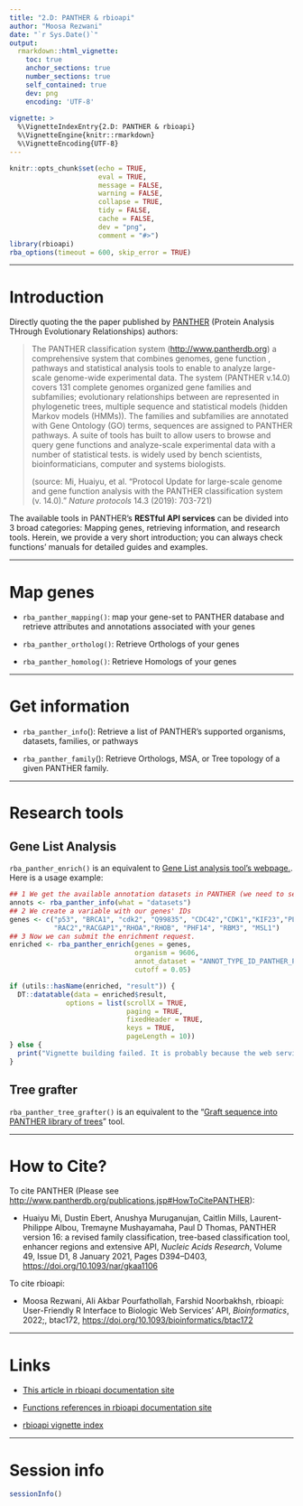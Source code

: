 ```yaml
---
title: "2.D: PANTHER & rbioapi"
author: "Moosa Rezwani"
date: "`r Sys.Date()`"
output:
  rmarkdown::html_vignette:
    toc: true
    anchor_sections: true
    number_sections: true
    self_contained: true
    dev: png
    encoding: 'UTF-8'
    
vignette: >
  %\VignetteIndexEntry{2.D: PANTHER & rbioapi}
  %\VignetteEngine{knitr::rmarkdown}
  %\VignetteEncoding{UTF-8}
---
```


```r
knitr::opts_chunk$set(echo = TRUE,
                      eval = TRUE,
                      message = FALSE,
                      warning = FALSE,
                      collapse = TRUE,
                      tidy = FALSE,
                      cache = FALSE,
                      dev = "png",
                      comment = "#>")
library(rbioapi)
rba_options(timeout = 600, skip_error = TRUE)
```

------------------------------------------------------------------------

# Introduction {#introduction .heading2}

Directly quoting the the paper published by [PANTHER](http://www.pantherdb.org "Protein Analysis THrough Evolutionary Relationships (PANTHER)") (Protein Analysis THrough Evolutionary Relationships) authors:

> The PANTHER classification system (<http://www.pantherdb.org>) a comprehensive system that combines genomes, gene function , pathways and statistical analysis tools to enable to analyze large-scale genome-wide experimental data. The system (PANTHER v.14.0) covers 131 complete genomes organized gene families and subfamilies; evolutionary relationships between are represented in phylogenetic trees, multiple sequence and statistical models (hidden Markov models (HMMs)). The families and subfamilies are annotated with Gene Ontology (GO) terms, sequences are assigned to PANTHER pathways. A suite of tools has built to allow users to browse and query gene functions and analyze-scale experimental data with a number of statistical tests. is widely used by bench scientists, bioinformaticians, computer and systems biologists.
>
> (source: Mi, Huaiyu, et al. "Protocol Update for large-scale genome and gene function analysis with the PANTHER classification system (v. 14.0)." *Nature protocols* 14.3 (2019): 703-721)

The available tools in PANTHER's **RESTful API services** can be divided into 3 broad categories: Mapping genes, retrieving information, and research tools. Herein, we provide a very short introduction; you can always check functions' manuals for detailed guides and examples.

------------------------------------------------------------------------

# Map genes {#map-genes .heading2}

-   `rba_panther_mapping()`: map your gene-set to PANTHER database and retrieve attributes and annotations associated with your genes

-   `rba_panther_ortholog()`: Retrieve Orthologs of your genes

-   `rba_panther_homolog()`: Retrieve Homologs of your genes

------------------------------------------------------------------------

# Get information {#get-information .heading2}

-   `rba_panther_info`(): Retrieve a list of PANTHER's supported organisms, datasets, families, or pathways

-   `rba_panther_family`(): Retrieve Orthologs, MSA, or Tree topology of a given PANTHER family.

------------------------------------------------------------------------

# Research tools {#research-tools .heading2}

## Gene List Analysis {#gene-list-analysis .heading3}

`rba_panther_enrich()` is an equivalent to [Gene List analysis tool's webpage.](http://www.pantherdb.org/index.jsp "PANTHER Gene List Analysis"). Here is a usage example:

```r
## 1 We get the available annotation datasets in PANTHER (we need to select one of them to submit an enrichment request)
annots <- rba_panther_info(what = "datasets")
## 2 We create a variable with our genes' IDs
genes <- c("p53", "BRCA1", "cdk2", "Q99835", "CDC42","CDK1","KIF23","PLK1",
           "RAC2","RACGAP1","RHOA","RHOB", "PHF14", "RBM3", "MSL1")
## 3 Now we can submit the enrichment request.
enriched <- rba_panther_enrich(genes = genes,
                               organism = 9606,
                               annot_dataset = "ANNOT_TYPE_ID_PANTHER_PATHWAY",
                               cutoff = 0.05)
```

```r
if (utils::hasName(enriched, "result")) {
  DT::datatable(data = enriched$result,
              options = list(scrollX = TRUE, 
                             paging = TRUE,
                             fixedHeader = TRUE,
                             keys = TRUE,
                             pageLength = 10))
} else {
  print("Vignette building failed. It is probably because the web service was down during the building.")
}
```

## Tree grafter {#tree-grafter .heading2}

`rba_panther_tree_grafter()` is an equivalent to the "[Graft sequence into PANTHER library of trees](http://www.pantherdb.org/tools/sequenceSearchForm.jsp)" tool.

------------------------------------------------------------------------

# How to Cite? {#Citations}

To cite PANTHER (Please see <http://www.pantherdb.org/publications.jsp#HowToCitePANTHER>):

-   Huaiyu Mi, Dustin Ebert, Anushya Muruganujan, Caitlin Mills, Laurent-Philippe Albou, Tremayne Mushayamaha, Paul D Thomas, PANTHER version 16: a revised family classification, tree-based classification tool, enhancer regions and extensive API, *Nucleic Acids Research*, Volume 49, Issue D1, 8 January 2021, Pages D394--D403, <https://doi.org/10.1093/nar/gkaa1106>

To cite rbioapi:

-   Moosa Rezwani, Ali Akbar Pourfathollah, Farshid Noorbakhsh, rbioapi: User-Friendly R Interface to Biologic Web Services' API, *Bioinformatics*, 2022;, btac172, <https://doi.org/10.1093/bioinformatics/btac172>

------------------------------------------------------------------------

# Links {.heading2}

-   [This article in rbioapi documentation site](https://rbioapi.moosa-r.com/articles/rbioapi_panther.html "2.C: PANTHER & rbioapi")

-   [Functions references in rbioapi documentation site](https://rbioapi.moosa-r.com/reference/index.html#section-enrichr-rba-enrichr- "rbioapi reference")

-   [rbioapi vignette index](rbioapi.html "rbioapi: User-Friendly R Interface to Biologic Web Services' API")

------------------------------------------------------------------------

# Session info {#session-info .heading2}

```r
sessionInfo()
```

